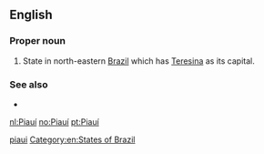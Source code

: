 ==English==

===Proper noun===
{{en-proper noun}}

# State in north-eastern [[Brazil]] which has [[Teresina]] as its capital.

===See also===
* {{pedialite}}

[[Category:English terms spelled with Í|piaui]]
[[Category:en:States of Brazil]]

[[nl:Piauí]]
[[no:Piauí]]
[[pt:Piauí]]